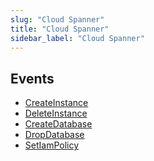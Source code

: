 ```yaml
---
slug: "Cloud Spanner"
title: "Cloud Spanner"
sidebar_label: "Cloud Spanner"
---
```


## Events

- [CreateInstance](/gcp/threats/cloudspanner/rules/CreateInstance)
- [DeleteInstance](/gcp/threats/cloudspanner/rules/DeleteInstance)
- [CreateDatabase](/gcp/threats/cloudspanner/rules/CreateDatabase)
- [DropDatabase](/gcp/threats/cloudspanner/rules/DropDatabase)
- [SetIamPolicy](/gcp/threats/cloudspanner/rules/SetIamPolicy)